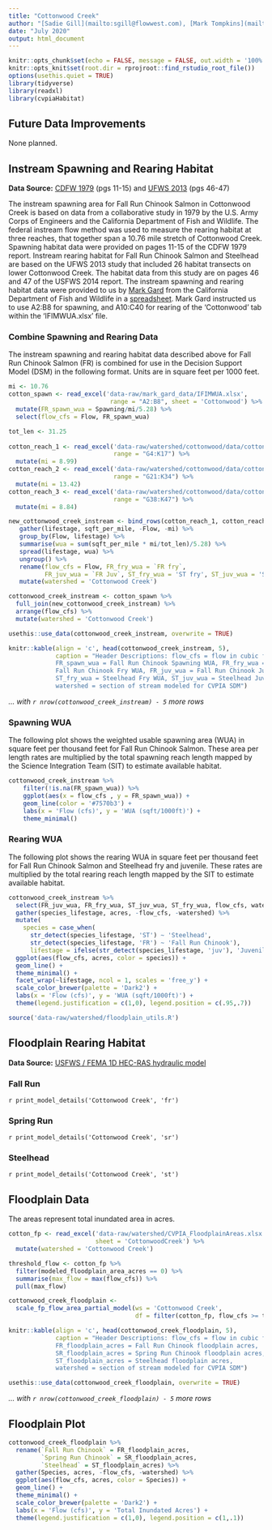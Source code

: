 ```yaml
---
title: "Cottonwood Creek"
author: "[Sadie Gill](mailto:sgill@flowwest.com), [Mark Tompkins](mailto:mtompkins@flowwest.com)"
date: "July 2020"
output: html_document
---
```


```r
knitr::opts_chunk$set(echo = FALSE, message = FALSE, out.width = '100%')
knitr::opts_knit$set(root.dir = rprojroot::find_rstudio_root_file())
options(usethis.quiet = TRUE)
library(tidyverse)
library(readxl)
library(cvpiaHabitat)
```
## Future Data Improvements
None planned. 

## Instream Spawning and Rearing Habitat
**Data Source:** [CDFW 1979](https://s3-us-west-2.amazonaws.com/cvpiahabitat-r-package/cvpia-sit-model-inputs/CDFW1979_CottonwoodSpawningIFIM.PDF){target="_blank"} (pgs 11-15) and [UFWS 2013](https://cvpiahabitat-r-package.s3-us-west-2.amazonaws.com/cvpia-sit-model-inputs/CVPIA_Annual_Progress_Report_Fiscal_Year_2013.pdf){target="_blank"} (pgs 46-47)

The instream spawning area for Fall Run Chinook Salmon in Cottonwood Creek is based on data from a collaborative study in 1979 by the U.S. Army Corps of Engineers and the California Department of Fish and Wildlife. The federal instream flow method was used to measure the rearing habitat at three reaches, that together span a 10.76 mile stretch of Cottonwood Creek. Spawning habitat data were provided on pages 11-15 of the CDFW 1979 report. Instream rearing habitat for Fall Run Chinook Salmon and Steelhead are based on the UFWS 2013 study that included 26 habitat transects on lower Cottonwood Creek. The habitat data from this study are on pages 46 and 47 of the USFWS 2014 report. The instream spawning and rearing habitat data were provided to us by [Mark Gard](mailto:Mark.Gard@Wildlife.ca.gov) from the California Department of Fish and Wildlife in a [spreadsheet](https://cvpiahabitat-r-package.s3-us-west-2.amazonaws.com/IFIMWUA.xlsx). Mark Gard instructed us to use A2:B8 for spawning, and A10:C40 for rearing of the 'Cottonwood' tab within the 'IFIMWUA.xlsx' file. 

### Combine Spawning and Rearing Data    
The instream spawning and rearing habitat data described above for Fall Run Chinook Salmon (FR) is combined for use in the Decision Support Model (DSM) in the following format. Units are in square feet per 1000 feet.
```r
mi <- 10.76
cotton_spawn <- read_excel('data-raw/mark_gard_data/IFIMWUA.xlsx', 
                            range = "A2:B8", sheet = 'Cottonwood') %>% 
  mutate(FR_spawn_wua = Spawning/mi/5.28) %>% 
  select(flow_cfs = Flow, FR_spawn_wua)

tot_len <- 31.25
  
cotton_reach_1 <- read_excel('data-raw/watershed/cottonwood/data/cottonwood_combined.xlsx', 
                             range = "G4:K17") %>% 
  mutate(mi = 8.99)
cotton_reach_2 <- read_excel('data-raw/watershed/cottonwood/data/cottonwood_combined.xlsx', 
                             range = "G21:K34") %>%
  mutate(mi = 13.42)
cotton_reach_3 <- read_excel('data-raw/watershed/cottonwood/data/cottonwood_combined.xlsx', 
                             range = "G38:K47") %>%
  mutate(mi = 8.84)

new_cottonwood_creek_instream <- bind_rows(cotton_reach_1, cotton_reach_2, cotton_reach_3) %>% 
   gather(lifestage, sqft_per_mile, -Flow, -mi) %>% 
   group_by(Flow, lifestage) %>% 
   summarise(wua = sum(sqft_per_mile * mi/tot_len)/5.28) %>% 
   spread(lifestage, wua) %>% 
   ungroup() %>% 
   rename(flow_cfs = Flow, FR_fry_wua = `FR fry`, 
          FR_juv_wua = `FR Juv`, ST_fry_wua = 'ST fry', ST_juv_wua = 'ST juv') %>% 
   mutate(watershed = 'Cottonwood Creek')

cottonwood_creek_instream <- cotton_spawn %>% 
  full_join(new_cottonwood_creek_instream) %>%
  arrange(flow_cfs) %>%
  mutate(watershed = 'Cottonwood Creek')

usethis::use_data(cottonwood_creek_instream, overwrite = TRUE)
```
```r
knitr::kable(align = 'c', head(cottonwood_creek_instream, 5), 
             caption = "Header Descriptions: flow_cfs = flow in cubic feet per second,
             FR_spawn_wua = Fall Run Chinook Spawning WUA, FR_fry_wua = 
             Fall Run Chinook Fry WUA, FR_juv_wua = Fall Run Chinook Juvenile WUA, 
             ST_fry_wua = Steelhead Fry WUA, ST_juv_wua = Steelhead Juvenile WUA,
             watershed = section of stream modeled for CVPIA SDM")
```

*... with `r nrow(cottonwood_creek_instream) - 5` more rows*

### Spawning WUA 
The following plot shows the weighted usable spawning area (WUA) in square feet per thousand feet for Fall Run Chinook Salmon. These area per length rates are multiplied by the total spawning reach length mapped by the Science Integration Team (SIT) to estimate available habitat. 
``` r
cottonwood_creek_instream %>% 
    filter(!is.na(FR_spawn_wua)) %>%
    ggplot(aes(x = flow_cfs , y = FR_spawn_wua)) +
    geom_line(color = '#7570b3') +
    labs(x = 'Flow (cfs)', y = 'WUA (sqft/1000ft)') + 
    theme_minimal()
```

### Rearing WUA
The following plot shows the rearing WUA in square feet per thousand feet for Fall Run Chinook Salmon and Steelhead fry and juvenile. These rates are multiplied by the total rearing reach length mapped by the SIT to estimate available habitat. 
``` r
cottonwood_creek_instream %>% 
  select(FR_juv_wua, FR_fry_wua, ST_juv_wua, ST_fry_wua, flow_cfs, watershed) %>%
  gather(species_lifestage, acres, -flow_cfs, -watershed) %>% 
  mutate(
    species = case_when( 
      str_detect(species_lifestage, 'ST') ~ 'Steelhead', 
      str_detect(species_lifestage, 'FR') ~ 'Fall Run Chinook'),
      lifestage = ifelse(str_detect(species_lifestage, 'juv'), 'Juvenile', 'Fry')) %>% 
  ggplot(aes(flow_cfs, acres, color = species)) +
  geom_line() +
  theme_minimal() +
  facet_wrap(~lifestage, ncol = 1, scales = 'free_y') +
  scale_color_brewer(palette = 'Dark2') +
  labs(x = 'Flow (cfs)', y = 'WUA (sqft/1000ft)') + 
  theme(legend.justification = c(1,0), legend.position = c(.95,.7))
```

```r
source('data-raw/watershed/floodplain_utils.R')
```

## Floodplain Rearing Habitat
**Data Source:** [USFWS / FEMA 1D HEC-RAS hydraulic model](https://s3-us-west-2.amazonaws.com/cvpiahabitat-r-package/cvpia-sit-model-inputs/CVPIA+Annual+Progress+Report+Fiscal+Year+2017.pdf){target="_blank"}

### Fall Run
`r print_model_details('Cottonwood Creek', 'fr')`

### Spring Run
`r print_model_details('Cottonwood Creek', 'sr')`

### Steelhead
`r print_model_details('Cottonwood Creek', 'st')`

## Floodplain Data   
The areas represent total inundated area in acres.    
```r
cotton_fp <- read_excel('data-raw/watershed/CVPIA_FloodplainAreas.xlsx', 
                        sheet = 'CottonwoodCreek') %>%
  mutate(watershed = 'Cottonwood Creek')

threshold_flow <- cotton_fp %>% 
  filter(modeled_floodplain_area_acres == 0) %>% 
  summarise(max_flow = max(flow_cfs)) %>% 
  pull(max_flow)

cottonwood_creek_floodplain <- 
  scale_fp_flow_area_partial_model(ws = 'Cottonwood Creek', 
                                   df = filter(cotton_fp, flow_cfs >= threshold_flow))

knitr::kable(align = 'c', head(cottonwood_creek_floodplain, 5), 
             caption = "Header Descriptions: flow_cfs = flow in cubic feet per second,
             FR_floodplain_acres = Fall Run Chinook floodplain acres, 
             SR_floodplain_acres = Spring Run Chinook floodplain acres, 
             ST_floodplain_acres = Steelhead floodplain acres,
             watershed = section of stream modeled for CVPIA SDM")

usethis::use_data(cottonwood_creek_floodplain, overwrite = TRUE)
```

*... with `r nrow(cottonwood_creek_floodplain) - 5` more rows*

## Floodplain Plot
```r
cottonwood_creek_floodplain %>% 
  rename(`Fall Run Chinook` = FR_floodplain_acres,
         `Spring Run Chinook` = SR_floodplain_acres,
         `Steelhead` = ST_floodplain_acres) %>% 
  gather(Species, acres, -flow_cfs, -watershed) %>% 
  ggplot(aes(flow_cfs, acres, color = Species)) +
  geom_line() +
  theme_minimal() +
  scale_color_brewer(palette = 'Dark2') +
  labs(x = 'Flow (cfs)', y = 'Total Inundated Acres') +
  theme(legend.justification = c(1,0), legend.position = c(1,.1))
```
